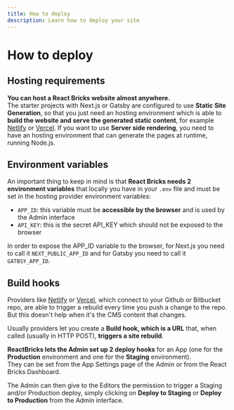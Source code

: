 ```yaml
---
title: How to deploy
description: Learn how to deploy your site
---
```


# How to deploy

## Hosting requirements

**You can host a React Bricks website almost anywhere.**  
The starter projects with Next.js or Gatsby are configured to use **Static Site Generation**, so that you just need an hosting environment which is able to **build the website and serve the generated static content**, for example [Netlify](https://www.netlify.com/) or [Vercel](https://vercel.com/).
If you want to use **Server side rendering**, you need to have an hosting environment that can generate the pages at runtime, running Node.js.

## Environment variables

An important thing to keep in mind is that **React Bricks needs 2 environment variables** that locally you have in your `.env` file and must be set in the hosting provider environment variables:

- `APP_ID`: this variable must be **accessible by the browser** and is used by the Admin interface
- `API_KEY`: this is the secret API_KEY which should not be exposed to the browser

In order to expose the APP_ID variable to the browser, for Next.js you need to call it `NEXT_PUBLIC_APP_ID` and for Gatsby you need to call it `GATBSY_APP_ID`.

## Build hooks

Providers like [Netlify](https://www.netlify.com/) or [Vercel](https://vercel.com/), which connect to your Github or Bitbucket repo, are able to trigger a rebuild every time you push a change to the repo. But this doesn't help when it's the CMS content that changes.

Usually providers let you create a **Build hook, which is a URL** that, when called (usually in HTTP POST), **triggers a site rebuild**.

**ReactBricks lets the Admin set up 2 deploy hooks** for an App (one for the **Production** environment and one for the **Staging** environment).  
They can be set from the App Settings page of the Admin or from the React Bricks Dashboard.

The Admin can then give to the Editors the permission to trigger a Staging and/or Production deploy, simply clicking on **Deploy to Staging** or **Deploy to Production** from the Admin interface.
